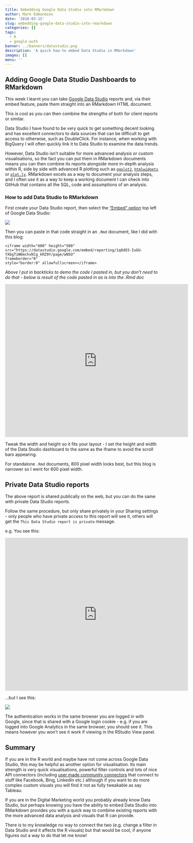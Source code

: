 ```yaml
---
title: Embedding Google Data Studio into RMarkdown
author: Mark Edmondson
date: '2018-03-15'
slug: embedding-google-data-studio-into-rmarkdown
categories: []
tags:
  - R
  - google-auth
banner: ../banners/datastudio.png
description: 'A quick how-to embed Data Studio in RMarkdown'
images: []
menu: ''
---
```


## Adding Google Data Studio Dashboards to RMarkdown

This week I learnt you can take [Google Data Studio](https://datastudio.google.com) reports and, via their embed feature, paste them straight into an RMarkdown HTML document.  

This is cool as you can then combine the strengths of both for client reports or similar.

Data Studio I have found to be very quick to get something decent looking and has excellent connectors to data sources that can be difficult to get access to otherwise, such as DoubleClick.  For instance, when working with BigQuery I will often quickly link it to Data Studio to examine the data trends. 

However, Data Studio isn't suitable for more advanced analysis or custom visualisations, so the fact you can put them in RMarkdown documents means you can then combine its reports alongside more in-depth analysis within R, side by side with advanced R plotting such as [`ggplot2`](http://ggplot2.org/), [`htmlwidgets`](http://gallery.htmlwidgets.org/) or [`plot.ly`](https://plot.ly/r/).  RMarkdown excels as a way to document your analysis steps, and I often use it as a way to keep a working document I can check into GitHub that contains all the SQL, code and assumptions of an analysis. 


### How to add Data Studio to RMarkdown

First create your Data Studio report, then select  the ["Embed" option](https://support.google.com/datastudio/answer/7450249?hl=en) top left of Google Data Studio:

![](../images/embed.png)

Then you can paste in that code straight in an `.Rmd` document, like I did with this blog:

```
<iframe width="600" height="500" 
src="https://datastudio.google.com/embed/reporting/1q8dO3-IuGU-YXbgTiW6mchvKCg_kRZ9Y/page/wN5O" 
frameborder="0" 
style="border:0" allowfullscreen></iframe>
```

*Above I put in backticks to demo the code I pasted in, but you don't need to do that - below is result of the code pasted in as is into the .Rmd doc*

<iframe width="600" height="500" src="https://datastudio.google.com/embed/reporting/1q8dO3-IuGU-YXbgTiW6mchvKCg_kRZ9Y/page/wN5O" frameborder="0" style="border:0" allowfullscreen></iframe>

Tweak the width and height so it fits your layout - I set the height and width of the Data Studio dashboard to the same as the iframe to avoid the scroll bars appearing.

For standalone `.Rmd` documents, 800 pixel width looks best, but this blog is narrower so I went for 600 pixel width.

## Private Data Studio reports

The above report is shared publically on the web, but you can do the same with private Data Studio reports.

Follow the same procedure, but only share privately in your Sharing settings - only people who have private access to this report will see it, others will get the `This Data Studio report is private` message. 

e.g. You see this:

<iframe width="600" height="500" src="https://datastudio.google.com/embed/reporting/1O6QttLeXrV7zesk0lNFeWmb5H3aPIhMa/page/wN5O" frameborder="0" style="border:0" allowfullscreen></iframe>

...but I see this:

![](../images/private-embed.png)

The authentication works in the same browser you are logged in with Google, since that is shared with a Google login cookie - e.g. if you are logged into Google Analytics in the same browser, you should see it.  This means however you won't see it work if viewing in the RStudio View panel.

## Summary

If you are in the R world and maybe have not come across Google Data Studio, this may be helpful as another option for visualisation.  Its main strength is very quick visualisations, powerful filter controls and lots of nice API connectors (including [user made community connectors](https://developers.google.com/datastudio/connector/gallery/) that connect to stuff like Facebook, Bing, LinkedIn etc.) although if you want to do more complex custom visuals you will find it not as fully tweakable as say Tableau.

If you are in the Digital Marketing world you probably already know Data Studio, but perhaps knowing you have the ability to embed Data Studio into RMarkdown provides you with a quick way to combine existing reports with the more advanced data analysis and visuals that R can provide. 

There is to my knowledge no way to connect the two (e.g. change a filter in Data Studio and it affects the R visuals) but that would be cool, if anyone figures out a way to do that let me know!

